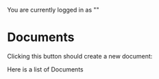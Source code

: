 
<ReduxProvider>

<Meta title="Document" />

You are currently logged in as "<Me />"

# Documents

Clicking this button should create a new document:

<CreateDocument />

Here is a list of Documents

<DocumentList />

</ReduxProvider>
